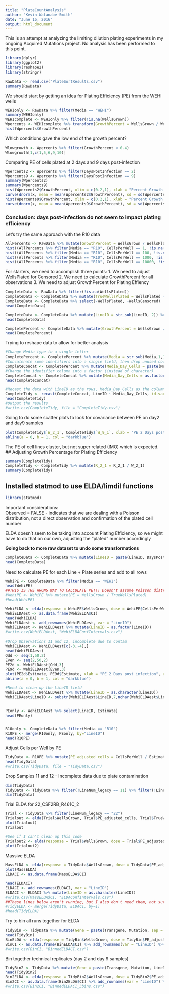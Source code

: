 ```yaml
---
title: "PlateCountAnalysis"
author: "Kevin Watanabe-Smith"
date: "June 16, 2016"
output: html_document
---
```

This is an attempt at analyzing the limiting dilution plating experiments in my
ongoing Acquired Mutations project. No analysis has been performed to this point.


```r
library(dplyr)
library(ggplot2)
library(reshape2)
library(stringr)

RawData <- read.csv("PlateSortResults.csv")
summary(RawData)
```

We should start by getting an idea for Plating Efficiency (PE) from the WEHI wells

```r
WEHIonly <- RawData %>% filter(Media == "WEHI")
summary(WEHIonly)
WEHIcomplete <- WEHIonly %>% filter(!is.na(WellsGrown))
Wpercents <- WEHIcomplete %>% transform(GrowthPercent = WellsGrown / WellsPlated)
hist(Wpercents$GrowthPercent)
```

Which conditions gave the low end of the growth percent?

```r
Wlowgrowth <- Wpercents %>% filter(GrowthPercent < 0.4)
Wlowgrowth[1,c(1,5,6,9,10)]
```

Comparing PE of cells plated at 2 days and 9 days post-infection

```r
Wpercents2 <- Wpercents %>% filter(DaysPostInfection == 2)
Wpercents9 <- Wpercents %>% filter(DaysPostInfection == 9)
summary(Wpercents2)
summary(Wpercents9)
hist(Wpercents2$GrowthPercent, xlim = c(0.2,1), xlab = "Percent Growth 2 days post-infection", breaks = 8, main = "WEHI 2 days post infection")
curve(dnorm(x, mean = mean(Wpercents2$GrowthPercent), sd = sd(Wpercents2$GrowthPercent)), add = TRUE, col = "darkblue", lwd = 2)
hist(Wpercents9$GrowthPercent, xlim = c(0.2,1), xlab = "Percent Growth 9 days post-infection", breaks = 8, main = "WEHI 9 days post infection")
curve(dnorm(x, mean = mean(Wpercents9$GrowthPercent), sd = sd(Wpercents9$GrowthPercent)), add = TRUE, col = "darkblue", lwd = 2)

```

### **Conclusion: days post-infection do not seem to impact plating efficiency**

Let's try the same approach with the R10 data

```r
AllPercents <- RawData %>% mutate(GrowthPercent = WellsGrown / WellsPlated)
hist((AllPercents %>% filter(Media == "R10", CellsPerWell == 1, !is.na(WellsGrown)))$GrowthPercent, main = "All growth percentages in R10, 1 cell per well")
hist((AllPercents %>% filter(Media == "R10", CellsPerWell == 100, !is.na(WellsGrown)))$GrowthPercent, main = "All growth percentages in R10, 100 cells per well")
hist((AllPercents %>% filter(Media == "R10", CellsPerWell == 1000, !is.na(WellsGrown)))$GrowthPercent, main = "All growth percentages in R10, 1,000 cells per well")
hist((AllPercents %>% filter(Media == "R10", CellsPerWell == 10000, !is.na(WellsGrown)))$GrowthPercent, main = "All growth percentages in R10, 10,000 cells per well")

```

For starters, we need to accomplish three points:
1. We need to adjust WellsPlated for Censored
2. We need to calculate GrowthPercent for all observations
3. We need to adjust GrowthPercent for Plating Effiency
```r
CompleteData <- RawData %>% filter(!is.na(WellsPlated))
CompleteData <- CompleteData %>% mutate(TrueWellsPlated = WellsPlated - WellsCensored)
CompleteData <- CompleteData %>% select(-WellsPlated, -WellsCensored)
head(CompleteData)

CompleteData <- CompleteData %>% mutate(LineID = str_sub(LineID, 2)) %>% mutate(LineID = paste(LineNum_legacy, LineID, sep = ""))
head(CompleteData)

CompletePercent <- CompleteData %>% mutate(GrowthPercent = WellsGrown / TrueWellsPlated) %>% select(-WellsGrown, -TrueWellsPlated, -LineNum_legacy, -Transgene, -Mutation)
head(CompletePercent)

```

Trying to reshape data to allow for better analysis

```r
#Change Media type to a single letter
CompletePercent <- CompletePercent %>% mutate(Media = str_sub(Media,1,1))
#Concatenate some identifiers into a single field, then drop unused columns
CompleteConcat <- CompletePercent %>% mutate(Media_Day_Cells = paste(Media, DaysPostInfection, CellsPerWell, sep = "_")) %>% select(-PlateSeries, -DaysPostInfection, -CellsPerWell, -Media)
#Change the identifier column into a factor (instead of character)
CompleteConcat <- CompleteConcat %>% mutate(Media_Day_Cells = as.factor(Media_Day_Cells))
head(CompleteConcat)

#Recast the data with LineID as the rows, Media_Day_Cells as the columns, and GrowthPercent as the values
CompleteTidy <- recast(CompleteConcat, LineID ~ Media_Day_Cells, id.var = c("LineID","Media_Day_Cells"), fun.aggregate = mean, na.rm = TRUE)
head(CompleteTidy)
#Output the results
#write.csv(CompleteTidy, file = "CompleteTidy.csv")
```

Going to do some scatter plots to look for covariance between PE on day2 and day9 samples

```r
plot(CompleteTidy$`W_2_1`, CompleteTidy$`W_9_1`, xlab = "PE 2 Days post infection", ylab = "PE 9 Days post infection", xlim = 0:1, ylim = 0:1)
abline(a = 0, b = 1, col = "darkblue")
```

The PE of cell lines cluster, but not super related (IMO) which is expected.
## Adjusting Growth Percentage for Plating Efficiency
```r
summary(CompleteTidy)
CompleteTidy <- CompleteTidy %>% mutate(R_2_1 = R_2_1 / W_2_1)
summary(CompleteTidy)
```

## Installed statmod to use ELDA/limdil functions

```r
library(statmod)
```

Important considerations:  
Observed = FALSE - indicates that we are dealing with a Poisson distribution, not a direct observation and confirmation of the plated cell number  

ELDA doesn't seem to be taking into account Plating Efficiency, so we might have to do that on our own, adjusting the "plated" number accordingly

**Going back to more raw dataset to undo some transformations**

```r
CompleteData <- CompleteData %>% mutate(LineID = paste(LineID, DaysPostInfection, sep = "_"))
head(CompleteData)
```

Need to calculate PE for each Line + Plate series and add to all rows

```r
WehiPE <- CompleteData %>% filter(Media == "WEHI")
head(WehiPE)
##THIS IS THE WRONG WAY TO CALCULATE PE!!! Doesn't assume Poisson distribution
#WehiPE <- WehiPE %>% mutate(PE = WellsGrown / TrueWellsPlated)
#head(WehiPE)

WehiELDA <- elda(response = WehiPE$WellsGrown, dose = WehiPE$CellsPerWell, tested = WehiPE$TrueWellsPlated, group = WehiPE$LineID, observed = FALSE, confidence = 0.95, test.unit.slope = TRUE)
WehiELDAest <- as.data.frame(WehiELDA$CI)
head(WehiELDA)
WehiELDAest <- add_rownames(WehiELDAest, var = "LineID")
WehiELDAest <- WehiELDAest %>% mutate(LineID = as.factor(LineID))
#write.csv(WehiELDAest, "WehiELDAConfIntervals.csv")

#Drop Observations 11 and 12, incomplete due to contam
WehiELDAest <- WehiELDAest[c(-3,-4),]
head(WehiELDAest)
Odd <- seq(1,50,2)
Even <- seq(2,50,2)
PE2d <- WehiELDAest[Odd,3]
PE9d <- WehiELDAest[Even,3]
plot(PE2d$Estimate, PE9d$Estimate, xlab = "PE 2 Days post infection", ylab = "PE 9 Days post infection", xlim = c(0.8,3.5), ylim = c(0.8,3.5))
abline(a = 0, b = 1, col = "darkblue")

#Need to clean up the LineID field
WehiELDAest <- WehiELDAest %>% mutate(LineID = as.character(LineID))
WehiELDAest$LineID <- substr(WehiELDAest$LineID,7,nchar(WehiELDAest$LineID))


PEonly <- WehiELDAest %>% select(LineID, Estimate)
head(PEonly)


R10only <- CompleteData %>% filter(Media == "R10")
R10PE <- merge(R10only, PEonly, by="LineID")
head(R10PE)
```
Adjust Cells per Well by PE

```r
TidyData <- R10PE %>% mutate(PE_adjusted_cells = CellsPerWell / Estimate)
head(TidyData)
#write.csv(TidyData, file = "TidyData.csv")
```
Drop Samples 11 and 12 - Incomplete data due to plate contamination
```r
dim(TidyData)
TidyData <- TidyData %>% filter(!LineNum_legacy == 11) %>% filter(!LineNum_legacy == 12)
dim(TidyData)
```



Trial ELDA for 22_CSF2RB_R461C_2

```r
Trial <- TidyData %>% filter(LineNum_legacy == "22")
Trialout <- elda(Trial$WellsGrown, Trial$PE_adjusted_cells, Trial$TrueWellsPlated, Trial$LineID, observed = FALSE, confidence = 0.95, test.unit.slope = TRUE)
plot(Trialout)
Trialout

#See if I can't clean up this code
Trialout2 <- elda(response = Trial$WellsGrown, dose = Trial$PE_adjusted_cells, tested = Trial$TrueWellsPlated, group = Trial$LineID, observed = FALSE, confidence = 0.95, test.unit.slope = TRUE)
plot(Trialout2)

```

Massive ELDA

```r
MassELDA <- elda(response = TidyData$WellsGrown, dose = TidyData$PE_adjusted_cells, tested = TidyData$TrueWellsPlated, group = TidyData$LineID, observed = FALSE, confidence = 0.95, test.unit.slope = TRUE)
plot(MassELDA)
ELDACI <- as.data.frame(MassELDA$CI)

head(ELDACI)
ELDACI <- add_rownames(ELDACI, var = "LineID")
ELDACI <- ELDACI %>% mutate(LineID = as.character(LineID))
#write.csv(MassELDA$CI, "ELDAConfIntervals.csv")
##These lines below aren't running, but I also don't need them, not sure if they ever worked
#TidyELDA <- merge(TidyData, ELDACI, by=1)
#head(TidyELDA)
```
Try to bin all runs together for ELDA
```r
TidyBin <- TidyData %>% mutate(Gene = paste(Transgene, Mutation, sep = "_"))
head(TidyBin)
BinELDA <- elda(response = TidyBin$WellsGrown, dose = TidyBin$PE_adjusted_cells, tested = TidyBin$TrueWellsPlated, group = TidyBin$Gene, observed = FALSE, confidence = 0.95, test.unit.slope = TRUE)
BinCI <- as.data.frame(BinELDA$CI) %>% add_rownames(var = "LineID") %>% mutate(LineID = as.factor(LineID))
#write.csv(BinCI, "BinnedELDACI.csv")
```
Bin together technical replicates (day 2 and day 9 samples)
```r
TidyBin2 <- TidyData %>% mutate(Gene = paste(Transgene, Mutation, LineNum_legacy, sep = "_"))
head(TidyBin2)
Bin2ELDA <- elda(response = TidyBin2$WellsGrown, dose = TidyBin2$PE_adjusted_cells, tested = TidyBin2$TrueWellsPlated, group = TidyBin2$Gene, observed = FALSE, confidence = 0.95, test.unit.slope = TRUE)
Bin2CI <- as.data.frame(Bin2ELDA$CI) %>% add_rownames(var = "LineID") %>% mutate(LineID = as.factor(LineID))
#write.csv(Bin2CI, "BinnedELDACI_3bins.csv")
```

